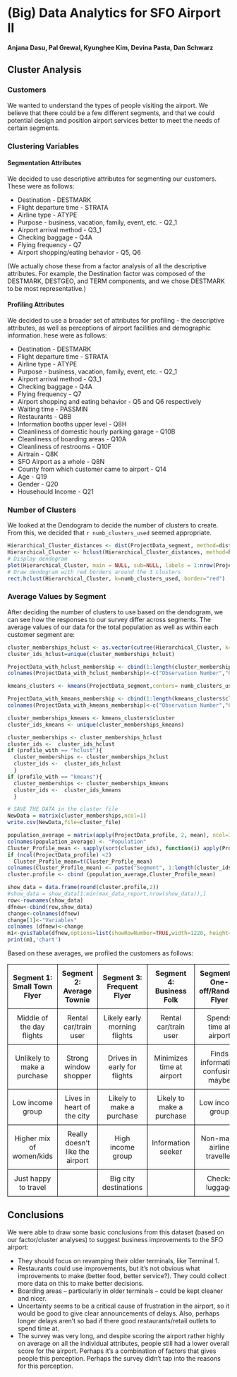 <link rel="stylesheet" href="http://netdna.bootstrapcdn.com/bootstrap/3.0.3/css/bootstrap.min.css">
<style type="text/css"> body {padding: 10px 30px 10px 30px;} table,th, td {text-align: center;} 

table.average_analysis > tbody > tr > td { 
padding: 10px; 
border: 1px solid #000;
}

table.average_analysis > thead > tr > th { 
padding: 10px; 
border: 1px solid #000;
}

</style>

(Big) Data Analytics for SFO Airport II
========================================================
**Anjana Dasu, Pal Grewal, Kyunghee Kim, Devina Pasta, Dan Schwarz**

Cluster Analysis
--------------------------------------------------------
### Customers
We wanted to understand the types of people visiting the airport. We believe that there could be a few different segments, and that we could potential design and position airport services better to meet the needs of certain segments.

### Clustering Variables
#### Segmentation Attributes
We decided to use descriptive attributes for segmenting our customers. These were as follows:
<ul>
<li>Destination - DESTMARK</li>
<li>Flight departure time - STRATA</li>
<li>Airline type - ATYPE</li>
<li>Purpose - business, vacation, family, event, etc. - Q2_1</li>
<li>Airport arrival method - Q3_1</li>
<li>Checking baggage - Q4A</li>
<li>Flying frequency - Q7</li>
<li>Airport shopping/eating behavior - Q5, Q6</li>
</ul>
(We actually chose these from a factor analysis of all the descriptive attributes. For example, the Destination factor was composed of the DESTMARK, DESTGEO, and TERM components, and we chose DESTMARK to be most representative.)

#### Profiling Attributes
We decided to use a broader set of attributes for profiling - the descriptive attributes, as well as perceptions of airport facilities and demographic information. hese were as follows:
<ul>
<li>Destination - DESTMARK</li>
<li>Flight departure time - STRATA</li>
<li>Airline type - ATYPE</li>
<li>Purpose - business, vacation, family, event, etc. - Q2_1</li>
<li>Airport arrival method - Q3_1</li>
<li>Checking baggage - Q4A</li>
<li>Flying frequency - Q7</li>
<li>Airport shopping and eating behavior - Q5 and Q6 respectively</li>
<li>Waiting time - PASSMIN</li>
<li>Restaurants - Q8B</li>
<li>Information booths upper level - Q8H</li>
<li>Cleanliness of domestic hourly parking garage - Q10B</li>
<li>Cleanliness of boarding areas - Q10A</li>
<li>Cleanliness of restrooms - Q10F</li>
<li>Airtrain - Q8K</li>
<li>SFO Airport as a whole - Q8N</li>
<li>County from which customer came to airport - Q14</li>
<li>Age - Q19</li>
<li>Gender - Q20</li>
<li>Househould Income - Q21</li>
</ul>

### Number of Clusters
We looked at the Dendogram to decide the number of clusters to create. From this, we decided that `r numb_clusters_used` seemed appropriate.

```r
Hierarchical_Cluster_distances <- dist(ProjectData_segment, method=distance_used)
Hierarchical_Cluster <- hclust(Hierarchical_Cluster_distances, method=hclust_method)
# Display dendogram
plot(Hierarchical_Cluster, main = NULL, sub=NULL, labels = 1:nrow(ProjectData_segment), xlab="Our Observations", cex.lab=1, cex.axis=1) 
# Draw dendogram with red borders around the 3 clusters
rect.hclust(Hierarchical_Cluster, k=numb_clusters_used, border="red") 
```

### Average Values by Segment

After deciding the number of clusters to use based on the dendogram, we can see how the responses to our survey differ across segments. The average values of our data for the total population as well as within each customer segment are:

```r
cluster_memberships_hclust <- as.vector(cutree(Hierarchical_Cluster, k=numb_clusters_used)) # cut tree into 3 clusters
cluster_ids_hclust=unique(cluster_memberships_hclust)

ProjectData_with_hclust_membership <- cbind(1:length(cluster_memberships_hclust),cluster_memberships_hclust)
colnames(ProjectData_with_hclust_membership)<-c("Observation Number","Cluster_Membership")
```


```r
kmeans_clusters <- kmeans(ProjectData_segment,centers= numb_clusters_used, iter.max=2000, algorithm=kmeans_method)

ProjectData_with_kmeans_membership <- cbind(1:length(kmeans_clusters$cluster),kmeans_clusters$cluster)
colnames(ProjectData_with_kmeans_membership)<-c("Observation Number","Cluster_Membership")
```

```r
cluster_memberships_kmeans <- kmeans_clusters$cluster 
cluster_ids_kmeans <- unique(cluster_memberships_kmeans)
```

```r
cluster_memberships <- cluster_memberships_hclust
cluster_ids <-  cluster_ids_hclust  
if (profile_with == "hclust"){
  cluster_memberships <- cluster_memberships_hclust
  cluster_ids <-  cluster_ids_hclust  
  }
if (profile_with == "kmeans"){
  cluster_memberships <- cluster_memberships_kmeans
  cluster_ids <-  cluster_ids_kmeans
  }

# SAVE THE DATA in the cluster file
NewData = matrix(cluster_memberships,ncol=1)
write.csv(NewData,file=cluster_file)

population_average = matrix(apply(ProjectData_profile, 2, mean), ncol=1)
colnames(population_average) <- "Population"
Cluster_Profile_mean <- sapply(sort(cluster_ids), function(i) apply(ProjectData_profile[(cluster_memberships==i), ], 2, mean))
if (ncol(ProjectData_profile) <2)
  Cluster_Profile_mean=t(Cluster_Profile_mean)
colnames(Cluster_Profile_mean) <- paste("Segment", 1:length(cluster_ids), sep=" ")
cluster.profile <- cbind (population_average,Cluster_Profile_mean)
```

<div class="row">
<div class="col-md-6">
```r
show_data = data.frame(round(cluster.profile,2))
#show_data = show_data[1:min(max_data_report,nrow(show_data)),]
row<-rownames(show_data)
dfnew<-cbind(row,show_data)
change<-colnames(dfnew)
change[1]<-"Variables"
colnames (dfnew)<-change
m1<-gvisTable(dfnew,options=list(showRowNumber=TRUE,width=1220, height=min(400,27*(nrow(show_data)+1)),allowHTML=TRUE,page='disable'))
print(m1,'chart')

```
</div>
</div>

Based on these averages, we profiled the customers as follows:

<table class="average_analysis">
<thead>
<tr>
<th>Segment 1: Small Town Flyer</th>
<th>Segment 2: Average Townie</th>
<th>Segment 3: Frequent Flyer</th>
<th>Segment 4: Business Folk</th>
<th>Segment 5: One-off/Random Flyer</th>
</tr>
</thead>
<tbody>
<tr>
<td>Middle of the day flights</td>
<td>Rental car/train user</td>
<td>Likely early morning flights</td>
<td>Rental car/train user</td>
<td>Spends time at airport</td>
</tr>
<tr>
<td>Unlikely to make a purchase</td>
<td>Strong window shopper</td>
<td>Drives in early for flights</td>
<td>Minimizes time at airport</td>
<td>Finds information confusing maybe</td>
</tr>
<tr>
<td>Low income group</td>
<td>Lives in heart of the city</td>
<td>Likely to make a purchase</td>
<td>Likely to make a purchase</td>
<td>Low income group</td>
</tr>
<tr>
<td>Higher mix of women/kids</td>
<td>Really doesn't like the airport</td>
<td>High income group</td>
<td>Information seeker</td>
<td>Non-major airline traveller</td>
</tr>
<tr>
<td>Just happy to travel</td>
<td></td>
<td>Big city destinations</td>
<td></td>
<td>Checks luggage</td>
</tbody>
</table>

Conclusions
--------------------------------------------------------
We were able to draw some basic conclusions from this dataset (based on our factor/cluster analyses) to suggest business improvements to the SFO airport:
<ul>
<li>They should focus on revamping their older terminals, like Terminal 1.</li>
<li>Restaurants could use improvements, but it's not obvious what improvements to make (better food, better service?). They could collect more data on this to make better decisions.</li>
<li>Boarding areas -- particularly in older terminals -- could be kept cleaner and nicer.</li>
<li>Uncertainty seems to be a critical cause of frustration in the airport, so it would be good to give clear announcements of delays. Also, perhaps longer delays aren't so bad if there good restaurants/retail outlets to spend time at.</li>
<li>The survey was very long, and despite scoring the airport rather highly on average on all the individual attributes, people still had a lower overall score for the airport. Perhaps it's a combination of factors that gives people this perception. Perhaps the survey didn't tap into the reasons for this perception.</li>
</ul>